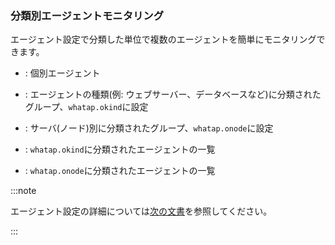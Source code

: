 ### 分類別エージェントモニタリング

エージェント設定で分類した単位で複数のエージェントを簡単にモニタリングできます。

- <Cmdname sid="ITM06005" className="uitext" />: 個別エージェント

- <Cmdname sid="ITM06006" className="uitext" />: エージェントの種類(例: ウェブサーバー、データベースなど)に分類されたグループ、<code>whatap.okind</code>に設定

- <Cmdname sid="ITM06007" className="uitext" />: サーバ(ノード)別に分類されたグループ、<code>whatap.onode</code>に設定

- <Cmdname sid="ITM06008" className="uitext" />: <code>whatap.okind</code>に分類されたエージェントの一覧

- <Cmdname sid="ITM06009" className="uitext" />: <code>whatap.onode</code>に分類されたエージェントの一覧

:::note

エージェント設定の詳細については[次の文書](agent-name)を参照してください。

:::

